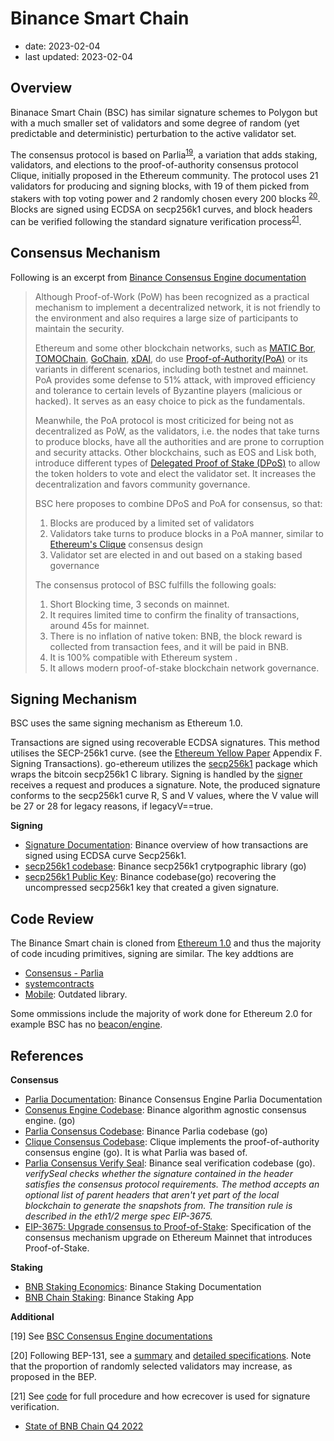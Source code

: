 # Binance Smart Chain

- date: 2023-02-04
- last updated: 2023-02-04

## Overview

Binanace Smart Chain (BSC) has similar signature schemes to Polygon but with a much smaller set of validators and some degree of random (yet predictable and deterministic) perturbation to the active validator set.

The consensus protocol is based on Parlia<sup>[19](#f19)</sup>, a variation that adds staking, validators, and elections to the proof-of-authority consensus protocol Clique, initially proposed in the Ethereum community. The protocol uses 21 validators for producing and signing blocks, with 19 of them picked from stakers with top voting power and 2 randomly chosen every 200 blocks <sup>[20](#f20)</sup>. Blocks are signed using ECDSA on secp256k1 curves, and block headers can be verified following the standard signature verification process<sup>[21](#f21)</sup>.

## Consensus Mechanism

Following is an excerpt from [Binance Consensus Engine documentation](https://github.com/bnb-chain/bnb-chain.github.io/blob/master/docs/learn/consensus.md)

> Although Proof-of-Work (PoW) has been recognized as a practical mechanism to implement a decentralized network, it is not friendly to the environment and also requires a large size of participants to maintain the security.
>
> Ethereum and some other blockchain networks, such as [MATIC Bor](https://github.com/maticnetwork/bor), [TOMOChain](https://tomochain.com/), [GoChain](https://gochain.io/), [xDAI](https://xdai.io/), do use [Proof-of-Authority(PoA)](https://en.wikipedia.org/wiki/Proof_of_authority) or its variants in different scenarios, including both testnet and mainnet. PoA provides some defense to 51% attack, with improved efficiency and tolerance to certain levels of Byzantine players (malicious or hacked). It serves as an easy choice to pick as the fundamentals.
>
> Meanwhile, the PoA protocol is most criticized for being not as decentralized as PoW, as the validators, i.e. the nodes that take turns to produce blocks, have all the authorities and are prone to corruption and security attacks. Other blockchains, such as EOS and Lisk both, introduce different types of [Delegated Proof of Stake (DPoS)](https://en.bitcoinwiki.org/wiki/DPoS) to allow the token holders to vote and elect the validator set. It increases the decentralization and favors community governance.
>
> BSC here proposes to combine DPoS and PoA for consensus, so that:
>
> 1. Blocks are produced by a limited set of validators
> 2. Validators take turns to produce blocks in a PoA manner, similar to [Ethereum's Clique](https://eips.ethereum.org/EIPS/eip-225) consensus design
> 3. Validator set are elected in and out based on a staking based governance
>
> The consensus protocol of BSC fulfills the following goals:
>
> 1. Short Blocking time, 3 seconds on mainnet.
> 2. It requires limited time to confirm the finality of transactions, around 45s for mainnet.
> 3. There is no inflation of native token: BNB, the block reward is collected from transaction fees, and it will be paid in BNB.
> 4. It is 100% compatible with Ethereum system .
> 5. It allows modern proof-of-stake blockchain network governance.

## Signing Mechanism

BSC uses the same signing mechanism as Ethereum 1.0.

Transactions are signed using recoverable ECDSA signatures. This method utilises the SECP-256k1 curve. (see the [Ethereum Yellow Paper](https://ethereum.github.io/yellowpaper/paper.pdf) Appendix F. Signing Transactions). go-ethereum utilizes the [secp256k1](https://github.com/bnb-chain/bsc/tree/master/crypto/secp256k1) package which wraps the bitcoin secp256k1 C library. Signing is handled by the [signer](https://github.com/bnb-chain/bsc/tree/master/signer) receives a request and produces a signature. Note, the produced signature conforms to the secp256k1 curve R, S and V values, where the V value will be 27 or 28 for legacy reasons, if legacyV==true.

**Signing**

- [Signature Documentation](https://docs.bnbchain.org/docs/beaconchain/learn/signature/): Binance overview of how transactions are signed using ECDSA curve Secp256k1.
- [secp256k1 codebase](https://github.com/ethereum/go-ethereum/tree/master/crypto/secp256k1): Binance secp256k1 crytpographic library (go)
- [secp256k1 Public Key](https://github.com/bnb-chain/bsc/blob/03ff2992ab4674c1df8f568ee9a31596f3503c26/crypto/signature_cgo.go#L32): Binance codebase(go) recovering the uncompressed secp256k1 key that created a given signature.

## Code Review

The Binance Smart chain is cloned from [Ethereum 1.0](./ethereum-1-0.md) and thus the majority of code incuding primitives, signing are similar. The key addtions are

- [Consensus - Parlia](https://github.com/bnb-chain/bsc/tree/master/consensus/parlia)
- [systemcontracts](https://github.com/bnb-chain/bsc/tree/master/core/systemcontracts)
- [Mobile](https://github.com/bnb-chain/bsc/tree/master/mobile): Outdated library.

Some ommissions include the majority of work done for Ethereum 2.0 for example BSC has no [beacon/engine](https://github.com/ethereum/go-ethereum/tree/master/beacon/engine).

## References

**Consensus**

- [Parlia Documentation](https://docs.bnbchain.org/docs/learn/consensus/#parlia): Binance Consensus Engine Parlia Documentation
- [Consenus Engine Codebase](https://github.com/bnb-chain/bsc/blob/master/consensus/consensus.go): Binance algorithm agnostic consensus engine. (go)
- [Parlia Consensus Codebase](https://github.com/bnb-chain/bsc/blob/master/consensus/parlia/parlia.go): Binance Parlia codebase (go)
- [Clique Consensus Codebase](https://github.com/bnb-chain/bsc/blob/master/consensus/clique/clique.go): Clique implements the proof-of-authority consensus engine (go). It is what Parlia was based of.
- [Parlia Consensus Verify Seal](https://github.com/bnb-chain/bsc/blob/master/consensus/parlia/parlia.go#L546): Binance seal verification codebase (go). _verifySeal checks whether the signature contained in the header satisfies the consensus protocol requirements. The method accepts an optional list of parent headers that aren't yet part of the local blockchain to generate the snapshots from. The transition rule is described in the eth1/2 merge spec EIP-3675._
- [EIP-3675: Upgrade consensus to Proof-of-Stake](https://eips.ethereum.org/EIPS/eip-3675): Specification of the consensus mechanism upgrade on Ethereum Mainnet that introduces Proof-of-Stake.

**Staking**

- [BNB Staking Economics](https://docs.bnbchain.org/docs/stake/Staking/#staking-economics): Binance Staking Documentation
- [BNB Chain Staking](https://www.bnbchain.org/en/staking): Binance Staking App

**Additional**

<a name="f19">[19]</a> See [BSC Consensus Engine documentations](https://docs.bnbchain.org/docs/learn/consensus/#consensus-protocol)

<a name="f20">[20]</a> Following BEP-131, see a [summary](https://www.bnbchain.org/en/blog/bep131-introducing-candidate-validators-bnb-smart-chain/)
and [detailed specifications](https://github.com/bnb-chain/BEPs/pull/131). Note that
the proportion of randomly selected validators may increase, as proposed in the BEP.

<a name="f21">[21]</a> See [code](https://github.com/bnb-chain/bsc/blob/cb9e50bdf62c6b46a71724066d39f9851181a5af/consensus/parlia/parlia.go#L546)
for full procedure and how ecrecover is used for signature verification.

- [State of BNB Chain Q4 2022](https://messari.io/report/state-of-bnb-chain-q4-2022)

